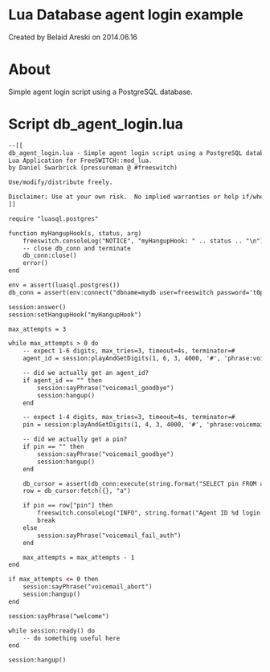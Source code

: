 
# Lua Database agent login example 

 Created by  Belaid Areski on 2014.06.16

# About

Simple agent login script using a PostgreSQL database.

# Script db_agent_login.lua

```xml
--[[
db_agent_login.lua - Simple agent login script using a PostgreSQL database.
Lua Application for FreeSWITCH::mod_lua.
by Daniel Swarbrick (pressureman @ #freeswitch)

Use/modify/distribute freely.

Disclaimer: Use at your own risk.  No implied warranties or help if/when stuff blows up.
]]

require "luasql.postgres"

function myHangupHook(s, status, arg)
    freeswitch.consoleLog("NOTICE", "myHangupHook: " .. status .. "\n")
    -- close db_conn and terminate
    db_conn:close()
    error()
end

env = assert(luasql.postgres())
db_conn = assert(env:connect("dbname=mydb user=freeswitch password='t0psecret'"))

session:answer()
session:setHangupHook("myHangupHook")

max_attempts = 3

while max_attempts > 0 do
    -- expect 1-6 digits, max_tries=3, timeout=4s, terminator=#
    agent_id = session:playAndGetDigits(1, 6, 3, 4000, '#', 'phrase:voicemail_enter_id:#', '', '\\d+|#')

    -- did we actually get an agent_id?
    if agent_id == "" then
        session:sayPhrase("voicemail_goodbye")
        session:hangup()
    end

    -- expect 1-4 digits, max_tries=3, timeout=4s, terminator=#
    pin = session:playAndGetDigits(1, 4, 3, 4000, '#', 'phrase:voicemail_enter_pass:#', '', '\\d+|#')

    -- did we actually get a pin?
    if pin == "" then
        session:sayPhrase("voicemail_goodbye")
        session:hangup()
    end

    db_cursor = assert(db_conn:execute(string.format("SELECT pin FROM agent WHERE id = %d", agent_id)))
    row = db_cursor:fetch({}, "a")

    if pin == row["pin"] then
        freeswitch.consoleLog("INFO", string.format("Agent ID %d login successful\n", agent_id))
        break
    else
        session:sayPhrase("voicemail_fail_auth")
    end

    max_attempts = max_attempts - 1
end

if max_attempts <= 0 then
    session:sayPhrase("voicemail_abort")
    session:hangup()
end

session:sayPhrase("welcome")

while session:ready() do
    -- do something useful here
end

session:hangup()
```


